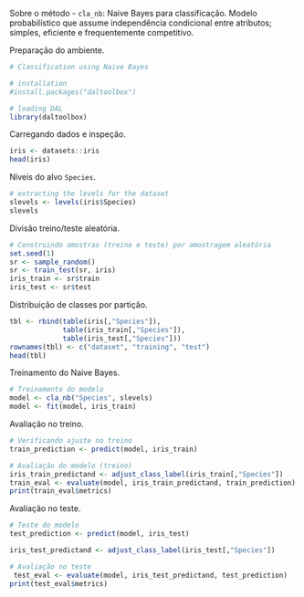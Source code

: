 Sobre o método
- `cla_nb`: Naive Bayes para classificação. Modelo probabilístico que assume independência condicional entre atributos; simples, eficiente e frequentemente competitivo.

Preparação do ambiente.
```r
# Classification using Naive Bayes

# installation 
#install.packages("daltoolbox")

# loading DAL
library(daltoolbox) 
```

Carregando dados e inspeção.
```r
iris <- datasets::iris
head(iris)
```

Níveis do alvo `Species`.
```r
# extracting the levels for the dataset
slevels <- levels(iris$Species)
slevels
```

Divisão treino/teste aleatória.
```r
# Construindo amostras (treino e teste) por amostragem aleatória
set.seed(1)
sr <- sample_random()
sr <- train_test(sr, iris)
iris_train <- sr$train
iris_test <- sr$test
```

Distribuição de classes por partição.
```r

tbl <- rbind(table(iris[,"Species"]), 
             table(iris_train[,"Species"]), 
             table(iris_test[,"Species"]))
rownames(tbl) <- c("dataset", "training", "test")
head(tbl)
```

Treinamento do Naive Bayes.
```r
# Treinamento do modelo
model <- cla_nb("Species", slevels)
model <- fit(model, iris_train)

```

Avaliação no treino.
```r
# Verificando ajuste no treino
train_prediction <- predict(model, iris_train)

# Avaliação do modelo (treino)
iris_train_predictand <- adjust_class_label(iris_train[,"Species"])
train_eval <- evaluate(model, iris_train_predictand, train_prediction)
print(train_eval$metrics)
```

Avaliação no teste.
```r
# Teste do modelo
test_prediction <- predict(model, iris_test)

iris_test_predictand <- adjust_class_label(iris_test[,"Species"])

# Avaliação no teste
 test_eval <- evaluate(model, iris_test_predictand, test_prediction)
print(test_eval$metrics)
```
